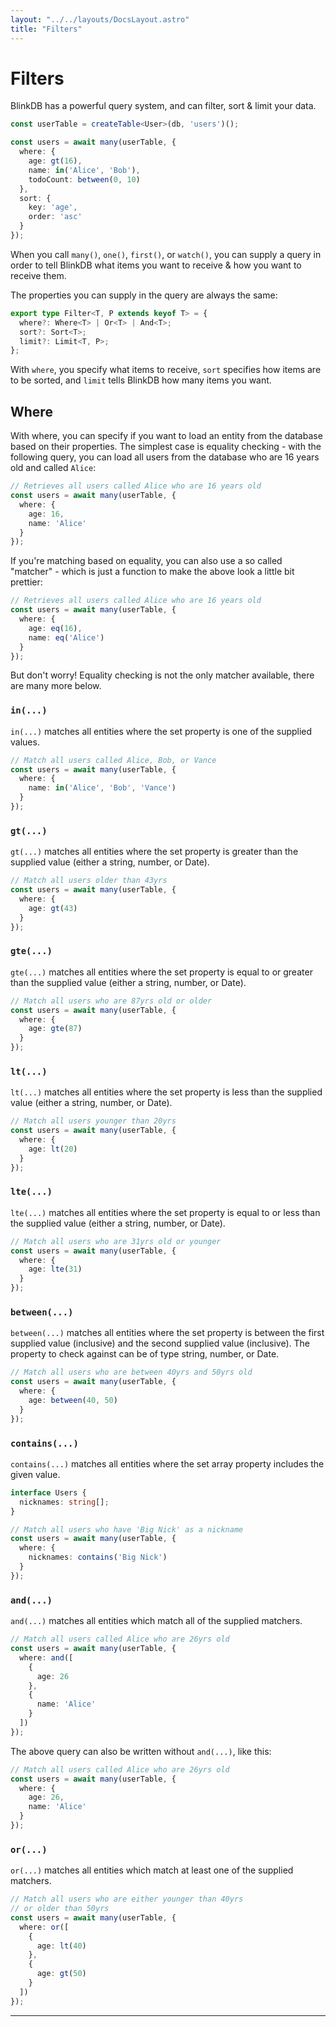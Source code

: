 ```yaml
---
layout: "../../layouts/DocsLayout.astro"
title: "Filters"
---
```


# Filters

BlinkDB has a powerful query system, and can filter, sort & limit your data.

```ts
const userTable = createTable<User>(db, 'users')();

const users = await many(userTable, {
  where: {
    age: gt(16),
    name: in('Alice', 'Bob'),
    todoCount: between(0, 10)
  },
  sort: {
    key: 'age',
    order: 'asc'
  }
});
```

When you call `many()`, `one()`, `first()`, or `watch()`, you can supply
a query in order to tell BlinkDB what items you want to receive & how you want
to receive them.

The properties you can supply in the query are always the same:

```ts
export type Filter<T, P extends keyof T> = {
  where?: Where<T> | Or<T> | And<T>;
  sort?: Sort<T>;
  limit?: Limit<T, P>;
};
```

With `where`, you specify what items to receive, `sort` specifies how
items are to be sorted, and `limit` tells BlinkDB how many items
you want.

## Where

With where, you can specify if you want to load an entity from the
database based on their properties. The simplest case is equality
checking - with the following query, you can load all users from
the database who are 16 years old and called `Alice`:

```ts
// Retrieves all users called Alice who are 16 years old
const users = await many(userTable, {
  where: {
    age: 16,
    name: 'Alice'
  }
});
```

If you're matching based on equality, you can also use a so called
"matcher" - which is just a function to make the above look a little bit
prettier:

```ts
// Retrieves all users called Alice who are 16 years old
const users = await many(userTable, {
  where: {
    age: eq(16),
    name: eq('Alice')
  }
});
```

But don't worry! Equality checking is not the only matcher available,
there are many more below.

### `in(...)`

`in(...)` matches all entities where the set property is one of the
supplied values.

```ts
// Match all users called Alice, Bob, or Vance
const users = await many(userTable, {
  where: {
    name: in('Alice', 'Bob', 'Vance')
  }
});
```

### `gt(...)`

`gt(...)` matches all entities where the set property is greater than
the supplied value (either a string, number, or Date).

```ts
// Match all users older than 43yrs
const users = await many(userTable, {
  where: {
    age: gt(43)
  }
});
```

### `gte(...)`

`gte(...)` matches all entities where the set property is equal to
or greater than the supplied value (either a string, number, or Date).

```ts
// Match all users who are 87yrs old or older
const users = await many(userTable, {
  where: {
    age: gte(87)
  }
});
```

### `lt(...)`

`lt(...)` matches all entities where the set property is less than
the supplied value (either a string, number, or Date).

```ts
// Match all users younger than 20yrs
const users = await many(userTable, {
  where: {
    age: lt(20)
  }
});
```

### `lte(...)`

`lte(...)` matches all entities where the set property is equal to
or less than the supplied value (either a string, number, or Date).

```ts
// Match all users who are 31yrs old or younger
const users = await many(userTable, {
  where: {
    age: lte(31)
  }
});
```

### `between(...)`

`between(...)` matches all entities where the set property is between
the first supplied value (inclusive) and the second supplied value (inclusive).
The property to check against can be of type string, number, or Date.

```ts
// Match all users who are between 40yrs and 50yrs old
const users = await many(userTable, {
  where: {
    age: between(40, 50)
  }
});
```

### `contains(...)`

`contains(...)` matches all entities where the set array property
includes the given value.

```ts
interface Users {
  nicknames: string[];
}

// Match all users who have 'Big Nick' as a nickname
const users = await many(userTable, {
  where: {
    nicknames: contains('Big Nick')
  }
});
```

### `and(...)`

`and(...)` matches all entities which match all
of the supplied matchers.

```ts
// Match all users called Alice who are 26yrs old
const users = await many(userTable, {
  where: and([
    {
      age: 26
    },
    {
      name: 'Alice'
    }
  ])
});
```

The above query can also be written without `and(...)`, like this:

```ts
// Match all users called Alice who are 26yrs old
const users = await many(userTable, {
  where: {
    age: 26,
    name: 'Alice'
  }
});
```

### `or(...)`

`or(...)` matches all entities which match at least one
of the supplied matchers.

```ts
// Match all users who are either younger than 40yrs
// or older than 50yrs
const users = await many(userTable, {
  where: or([
    {
      age: lt(40)
    },
    {
      age: gt(50)
    }
  ])
});
```

<hr />
